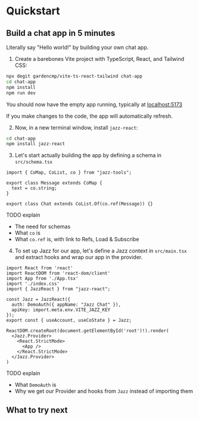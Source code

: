 <h1 id="quickstart">Quickstart</h1>

<h2 id="build-a-chat-app">Build a chat app in 5 minutes</h2>

Literally say "Hello world!" by building your own chat app.

1. Create a barebones Vite project with TypeScript, React, and Tailwind CSS:

```bash
npx degit gardencmp/vite-ts-react-tailwind chat-app
cd chat-app
npm install
npm run dev
```

You should now have the empty app running, typically at [localhost:5173](http://localhost:5173)

If you make changes to the code, the app will automatically refresh.

2. Now, in a new terminal window, install `jazz-react`:

```bash
cd chat-app
npm install jazz-react
```

3. Let's start actually building the app by defining a schema in `src/schema.tsx`

```tsx
import { CoMap, CoList, co } from "jazz-tools";

export class Message extends CoMap {
  text = co.string;
}

export class Chat extends CoList.Of(co.ref(Message)) {}
```

TODO explain
- The need for schemas
- What `co` is
- What `co.ref` is, with link to Refs, Load & Subscribe

4. To set up Jazz for our app, let's define a Jazz context in `src/main.tsx` and extract hooks and wrap our app in the provider.

```tsx subtle=1,2,3,4,13,15,16,17,19
import React from 'react'
import ReactDOM from 'react-dom/client'
import App from './App.tsx'
import './index.css'
import { JazzReact } from "jazz-react";

const Jazz = JazzReact({
  auth: DemoAuth({ appName: "Jazz Chat" }),
  apiKey: import.meta.env.VITE_JAZZ_KEY
});
export const { useAccount, useCoState } = Jazz;

ReactDOM.createRoot(document.getElementById('root')!).render(
  <Jazz.Provider>
    <React.StrictMode>
      <App />
    </React.StrictMode>
  </Jazz.Provider>
)
```

TODO explain
- What `DemoAuth` is
- Why we get our Provider and hooks from `Jazz` instead of importing them

<h2 id="what-to-try-next">What to try next</h2>